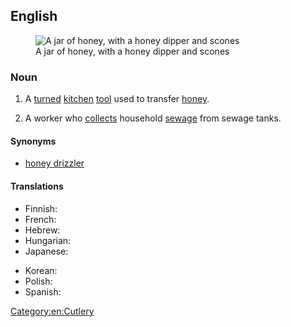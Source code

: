 ==English==
{{wikipedia|honey dipper}}
[[Image:runny hunny.jpg|thumb|A jar of honey, with a honey dipper and scones]]

===Noun===
{{en-noun|head=[[honey]] [[dipper]]}}

# A [[turned]] [[kitchen]] [[tool]] used to transfer [[honey]].
# {{lb|en|chiefly|US}} A worker who [[collect]]s household [[sewage]] from sewage tanks.

====Synonyms====
* {{lb|en|chiefly|Commonwealth of Nations}} [[honey drizzler]]

====Translations====
{{trans-top|kitchen tool}}
* Finnish: {{t|fi|hunajalusikka}}
* French: {{t+|fr|cuillère à miel|f}}
* Hebrew: {{t+|he|דִּבְשׁוֹן|m|tr=div'''shon'''}}
* Hungarian: {{t|hu|mézcsepegtető}}
* Japanese: {{t|ja|ハニーディッパー|tr=hanii dippaa|sc=Jpan}}
{{trans-mid}}
* Korean: {{t|ko|꿀 국자|n|tr=kkul gugja|sc=Kore}}
* Polish: {{t|pl|czerpak do miodu|m}}
* Spanish: {{t|es|cuchara para miel|f}}
{{trans-bottom}}

[[Category:en:Cutlery]]